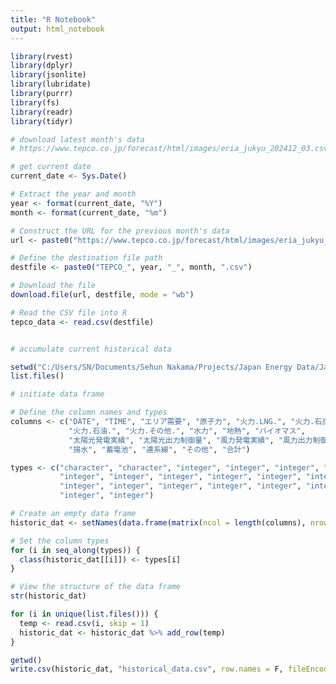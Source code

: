 ```yaml
---
title: "R Notebook"
output: html_notebook
---
```


```r
library(rvest)
library(dplyr)
library(jsonlite)
library(lubridate)
library(purrr)
library(fs)
library(readr)
library(tidyr)
```

```r

# download latest month's data
# https://www.tepco.co.jp/forecast/html/images/eria_jukyu_202412_03.csv

# get current date
current_date <- Sys.Date()

# Extract the year and month
year <- format(current_date, "%Y")
month <- format(current_date, "%m")

# Construct the URL for the previous month's data
url <- paste0("https://www.tepco.co.jp/forecast/html/images/eria_jukyu_", year, month, "_03.csv")

# Define the destination file path
destfile <- paste0("TEPCO_", year, "_", month, ".csv")

# Download the file
download.file(url, destfile, mode = "wb")

# Read the CSV file into R
tepco_data <- read.csv(destfile)


# accumulate current historical data

setwd("C:/Users/SN/Documents/Sehun Nakama/Projects/Japan Energy Data/Japan_Energy_v1/RAW_Tokyo")
list.files()

# initiate data frame

# Define the column names and types
columns <- c("DATE", "TIME", "エリア需要", "原子力", "火力.LNG.", "火力.石炭.", 
             "火力.石油.", "火力.その他.", "水力", "地熱", "バイオマス", 
             "太陽光発電実績", "太陽光出力制御量", "風力発電実績", "風力出力制御量", 
             "揚水", "蓄電池", "連系線", "その他", "合計")

types <- c("character", "character", "integer", "integer", "integer", "integer", 
           "integer", "integer", "integer", "integer", "integer", "integer", 
           "integer", "integer", "integer", "integer", "integer", "integer", 
           "integer", "integer")

# Create an empty data frame
historic_dat <- setNames(data.frame(matrix(ncol = length(columns), nrow = 0)), columns)

# Set the column types
for (i in seq_along(types)) {
  class(historic_dat[[i]]) <- types[i]
}

# View the structure of the data frame
str(historic_dat)

for (i in unique(list.files())) {
  temp <- read.csv(i, skip = 1)
  historic_dat <- historic_dat %>% add_row(temp)
}

getwd()
write.csv(historic_dat, "historical_data.csv", row.names = F, fileEncoding = "UTF-8")
```


